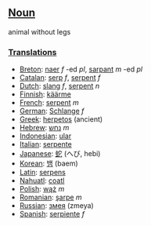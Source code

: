 ==[[Noun]]==

animal without legs

===[[Translation]]s===
*[[Breton]]: [[naer]] ''f'' -ed ''pl'', [[sarpant]] ''m'' -ed ''pl''
*[[Catalan]]: [[serp]] ''f'', [[serpent]] ''f''
*[[Dutch]]: [[slang]] ''f'', [[serpent]] ''n''
*[[Finnish]]: [[käärme]]
*[[French]]: [[serpent]] ''m''
*[[German]]: [[Schlange]] ''f''
*[[Greek]]: [[herpetos]] (ancient)
*[[Hebrew]]: [[נחש]] ''m''
*[[Indonesian]]: [[ular]]
*[[Italian]]: [[serpente]]
*[[Japanese]]: [[蛇]] (へび, hebi)
*[[Korean]]: [[뱀]] (baem)
*[[Latin]]: [[serpens]]
*[[Nahuatl]]: [[coatl]]
*[[Polish]]: [[wąż]] ''m''
*[[Romanian]]: [[şarpe]] ''m''
*[[Russian]]: [[змея]] (zmeya)
*[[Spanish]]: [[serpiente]] ''f''
